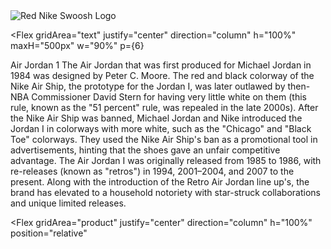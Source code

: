 <Flex gridArea="edge" gridRow="1" justify="center" align="center" ml={6}>
  <Image
    w="100px"
    src="https://www.transparentpng.com/thumb/nike-logo/Blc12i-red-nike-logo-clipart-png-photos.png"
    alt="Red Nike Swoosh Logo"
  />
</Flex>

<Flex
gridArea="text"
justify="center"
direction="column"
h="100%"
maxH="500px"
w="90%"
p={6}
>
  <Flex>
    <Text color="brand.lightGrey" fontSize="6xl">
      <GlitchText>Air Jordan 1</GlitchText>
    </Text>
    <Basketball/>
  </Flex>
  <Box h="80%" position="relative" zIndex="101">
    <Text my={6} fontWeight={300} color="brand.text" fontSize="xl" borderTop="solid 1px" pt={6}>
    The Air Jordan that was first produced for Michael Jordan in 1984 was designed by Peter C. Moore. The red and black colorway of the Nike Air Ship, the prototype for the Jordan I, was later outlawed by then-NBA Commissioner David Stern for having very little white on them (this rule, known as the "51 percent" rule, was repealed in the late 2000s).
    </Text>
    <Text my={6} fontWeight={300} color="brand.text" fontSize="xl" borderBottom="solid 1px" pb={6}>
    After the Nike Air Ship was banned, Michael Jordan and Nike introduced the Jordan I in colorways with more white, such as the "Chicago" and "Black Toe" colorways. They used the Nike Air Ship's ban as a promotional tool in advertisements, hinting that the shoes gave an unfair competitive advantage. The Air Jordan I was originally released from 1985 to 1986, with re-releases (known as "retros") in 1994, 2001–2004, and 2007 to the present. Along with the introduction of the Retro Air Jordan line up's, the brand has elevated to a household notoriety with star-struck collaborations and unique limited releases.
    </Text>
  </Box>
</Flex>


<Flex gridArea="edge" gridRow="2" justify="center" align="center">
  <Box display={['none', 'block']}>
    <CustomText vertical text="Innovation" fontSize="100px" />
  </Box>
</Flex>

<Flex
  gridArea="product"
  justify="center"
  direction="column"
  h="100%"
  position="relative"
>
  <Product />
  <Box
    position="absolute"
    right="-15%"
    bottom="25%"
    display={['none', 'block']}
  >
    <CustomText vertical color="#ed1c24" text="Jordan" fontSize="200px" />
  </Box>
  <Box position="absolute" bottom="0" right="35%">
  <CustomText color="#5C5C5C" text="Air" fontSize="200px" />
</Box>


<Box position="absolute" top="-50%" right="20%" zIndex="100">
  <CustomText color="#ed1c24" text="1" fontSize="800px" />
</Box>
</Flex>

